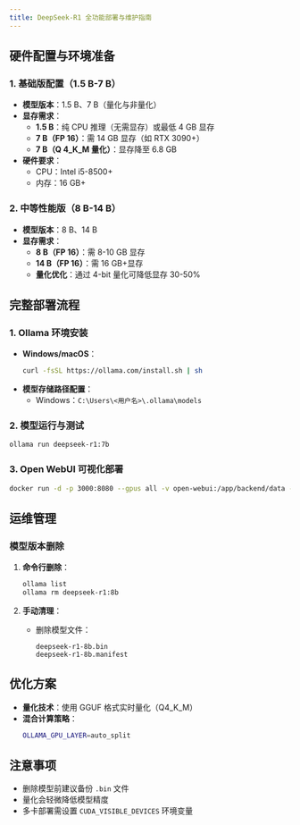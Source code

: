 ```yaml
---
title: DeepSeek-R1 全功能部署与维护指南
---
```


## 硬件配置与环境准备

### 1. 基础版配置（1.5 B-7 B）

- **模型版本**：1.5 B、7 B（量化与非量化）
- **显存需求**：
  - **1.5 B**：纯 CPU 推理（无需显存）或最低 4 GB 显存
  - **7 B（FP 16）**：需 14 GB 显存（如 RTX 3090+）
  - **7 B（Q 4_K_M 量化）**：显存降至 6.8 GB
- **硬件要求**：
  - CPU：Intel i5-8500+ 
  - 内存：16 GB+

### 2. 中等性能版（8 B-14 B）

- **模型版本**：8 B、14 B
- **显存需求**：
  - **8 B（FP 16）**：需 8-10 GB 显存
  - **14 B（FP 16）**：需 16 GB+显存
  - **量化优化**：通过 4-bit 量化可降低显存 30-50%

## 完整部署流程

### 1. Ollama 环境安装

- **Windows/macOS**：
  ```bash
  curl -fsSL https://ollama.com/install.sh | sh
  ```
- **模型存储路径配置**：
  - Windows：`C:\Users\<用户名>\.ollama\models`

### 2. 模型运行与测试

```bash
ollama run deepseek-r1:7b
```

### 3. Open WebUI 可视化部署

```bash
docker run -d -p 3000:8080 --gpus all -v open-webui:/app/backend/data --name open-webui ghcr.io/open-webui/open-webui:cuda
```

## 运维管理

### 模型版本删除

1. **命令行删除**：
   ```bash
   ollama list
   ollama rm deepseek-r1:8b
   ```

2. **手动清理**：
   - 删除模型文件：
     ```
     deepseek-r1-8b.bin
     deepseek-r1-8b.manifest
     ```

## 优化方案

- **量化技术**：使用 GGUF 格式实时量化（Q4_K_M）
- **混合计算策略**：
  ```bash
  OLLAMA_GPU_LAYER=auto_split
  ```

## 注意事项

- 删除模型前建议备份 `.bin` 文件
- 量化会轻微降低模型精度
- 多卡部署需设置 `CUDA_VISIBLE_DEVICES` 环境变量